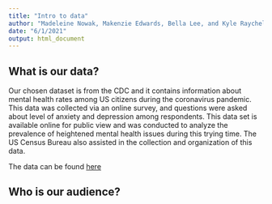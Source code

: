 ```yaml
---
title: "Intro to data"
author: "Madeleine Nowak, Makenzie Edwards, Bella Lee, and Kyle Raychel"
date: "6/1/2021"
output: html_document
---
```


## What is our data?
Our chosen dataset is from the CDC and it contains information about mental health rates among US citizens during the coronavirus pandemic. This data was collected via an online survey, and questions were asked about level of anxiety and depression among respondents. This data set is available online for public view and was conducted to analyze the prevalence of heightened mental health issues during this trying time. The US Census Bureau also assisted in the collection and organization of this data. 

The data can be found [here](https://www.cdc.gov/nchs/covid19/pulse/mental-health.htm)

## Who is our audience? 

